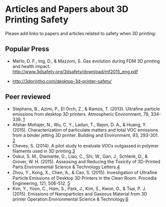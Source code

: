 {{MOST}}
{{Lit}}

=Articles and Papers about 3D Printing Safety=
Please add links to papers and articles related to safety when 3D printing:

==Popular Press ==
* Merlo, D. F., Ing, D., & Mazzoni, S. Gas evolution during FDM 3D printing and health impact. http://www.3dsafety.org/3dsafety/download/mf2015_eng.pdf

* http://3dprinthq.com/desktop-3d-printer-safety/

==Peer reviewed ==
*  Stephens, B., Azimi, P., El Orch, Z., & Ramos, T. (2013). Ultrafine particle emissions from desktop 3D printers. Atmospheric Environment, 79, 334-339. [http://www.sciencedirect.com/science/article/pii/S1352231013005086]
* Afshar-Mohajer, N., Wu, C. Y., Ladun, T., Rajon, D. A., & Huang, Y. (2015). Characterization of particulate matters and total VOC emissions from a binder jetting 3D printer. Building and Environment, 93, 293-301. [http://www.researchgate.net/profile/Nima_Afshar-Mohajer/publication/280265184_Characterization_of_Particulate_Matters_and_Total_VOC_Emissions_from_a_Binder_Jetting_3D_Printer/links/55b825d908aec0e5f4397e99.pdf]
* Cheves, S. (2014). A pilot study to evaluate VOCs outgassed in polymer filaments used in 3D printing.[http://www.researchgate.net/profile/Shari_Cheves/publication/282219417_A_pilot_study_to_evaluate_VOCs_outgassed_in_polymer_filaments_used_in_3D_printing/links/56085af808ae8e08c094619e.pdf]
* Oskui, S. M., Diamante, G., Liao, C., Shi, W., Gan, J., Schlenk, D., & Grover, W. H. (2015). Assessing and Reducing the Toxicity of 3D-Printed Parts.Environmental Science & Technology Letters.[http://pubs.acs.org/doi/full/10.1021/acs.estlett.5b00249]
* Zhou, Y., Kong, X., Chen, A., & Cao, S. (2015). Investigation of Ultraﬁne Particle Emissions of Desktop 3D Printers in the Clean Room. Procedia Engineering, 121, 506-512. [http://www.sciencedirect.com/science/article/pii/S1877705815028271]
* Kim, Y., Yoon, C., Ham, S., Park, J., Kim, S., Kwon, O., & Tsai, P. J. (2015). Emissions of Nanoparticles and Gaseous Material from 3D printer Operation.Environmental Science & Technology.[http://pubs.acs.org/doi/full/10.1021/acs.est.5b02805]